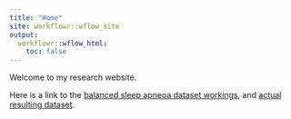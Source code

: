 ```yaml
---
title: "Home"
site: workflowr::wflow_site
output:
  workflowr::wflow_html:
    toc: false
---
```


Welcome to my research website.

Here is a link to the [balanced sleep apneoa dataset workings](createApneaSample.html), and [actual resulting dataset](https://github.com/dewoller/sleep_apneoa/raw/master/output/ap_balanced.csv).
